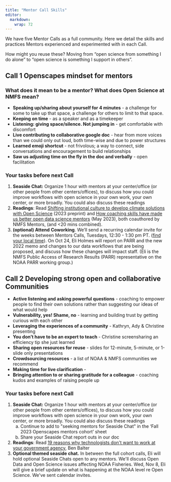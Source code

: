 ```yaml
---
title: "Mentor Call Skills"
editor: 
  markdown: 
    wrap: 72
---
```


We have five Mentor Calls as a full community. Here we detail the skills
and practices Mentors experienced and experimented with in each Call.

How might you reuse these? Moving from "open science from something I do
alone" to "open science is something I support in others".

## Call 1 Openscapes mindset for mentors

### What does it mean to be a mentor? What does Open Science at NMFS mean?

-   **Speaking up/sharing about yourself for 4 minutes** - a challenge
    for some to take up that space, a challenge for others to limit to
    that space.
-   **Keeping on time** - as a speaker and as a timekeeper
-   **Listening: giving space/silence. Not jumping in** - get
    comfortable with discomfort
-   **Live contributing to collaborative google doc** - hear from more
    voices than we could only out loud, both time-wise and due to power
    structures
-   **Learned emoji shortcut** - not frivolous; a way to connect, side
    conversations and encouragement to build relationships
-   **Saw us adjusting time on the fly in the doc and verbally** - open
    facilitation

### Your tasks before next Call

1.  **Seaside Chat:** Organize 1 hour with mentors at your center/office
    (or other people from other centers/offices), to discuss how you
    could improve workflows with open science in your own work, your own
    center, or more broadly. You could also discuss these readings 
2.  **Readings**: Read [Shifting institutional culture to develop
    climate solutions with Open
    Science](https://eartharxiv.org/repository/view/5948/) (2023
    preprint) and [How coaching skills have made us better open data
    science
    mentors](https://openscapes.org/blog/2023-05-17-mentor-coach/) (May
    2023), both coauthored by NMFS Mentors, (and \<20 mins combined). 
3.  **(optional) Attend** **Coworking**. We'll send a recurring calendar
    invite for the weeks between Mentors Calls, Tuesdays, 12:30 - 1:30
    pm PT. ([find your local
    time](https://www.timeanddate.com/worldclock/fixedtime.html?msg=NMFS+Openscapes+Mentors+Coworking&iso=20231024T1230&p1=1050&ah=1)).
    On Oct 24, Eli Holmes will report on PARR and the new 2022 memo and
    changes to our data workflows that are being proposed, and discuss
    how these changes will impact staff. (Eli is the NMFS Public Access
    of Research Results (PARR) representative on the NOAA PARR working
    group.)

## Call 2 Developing strong open and collaborative Communities

-   **Active listening and asking powerful questions** - coaching to
    empower people to find their own solutions rather than suggesting
    our ideas of what would help
-   **Vulnerability, yes! Shame, no** - learning and building trust by
    getting curious with each other
-   **Leveraging the experiences of a community** - Kathryn, Ady &
    Christine presenting
-   **You don't have to be an expert to teach** - Christine
    screensharing an efficiency tip she just learned
-   **Sharing open resources for reuse** - slides for 12-minute,
    5-minute, or 1-slide only presentations
-   **Crowdsourcing resources** - a list of NOAA & NMFS communities we
    recommend
-   **Making time for live clarification** -
-   **Bringing attention to or sharing gratitude for a colleague** -
    coaching kudos and examples of raising people up

### Your tasks before next Call

1.  **Seaside Chat:** Organize 1 hour with mentors at your center/office
    (or other people from other centers/offices), to discuss how you
    could improve workflows with open science in your own work, your own
    center, or more broadly. You could also discuss these readings
    a.  Continue to add to \"seeking mentors for Seaside Chat\" in the
        'Fall 2023 Openscapes mentors cohort' sheet
    b.  Share your Seaside Chat report outs in our doc
2.  **Readings**: Read [19 reasons why technologists don\'t want to work
    at your government
    agency](https://ben.balter.com/2015/04/21/why-technologists-dont-want-to-work-at-your-agency/),
    Ben Balter
3.  **Optional themed seaside chat.** In between the full cohort calls,
    Eli will hold optional Seaside Chats open to any mentors. We\'ll
    discuss Open Data and Open Science issues affecting NOAA Fisheries.
    Wed, Nov 8, Eli will give a brief update on what is happening at the
    NOAA level re Open Science. We\'ve sent calendar invites.
